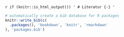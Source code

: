 `r if (knitr::is_html_output()) '
# Literatur {-}
'`


```r
# automatically create a bib database for R packages
knitr::write_bib(c(
  .packages(), 'bookdown', 'knitr', 'rmarkdown'
), 'packages.bib')
```


